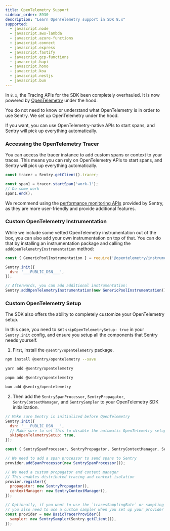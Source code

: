 ```yaml
---
title: OpenTelemetry Support
sidebar_order: 8930
description: "Learn OpenTelemetry support in SDK 8.x"
supported:
  - javascript.node
  - javascript.aws-lambda
  - javascript.azure-functions
  - javascript.connect
  - javascript.express
  - javascript.fastify
  - javascript.gcp-functions
  - javascript.hapi
  - javascript.hono
  - javascript.koa
  - javascript.nestjs
  - javascript.bun
---
```


In `8.x`, the Tracing APIs for the SDK been completely overhauled. It is now powered by [OpenTelemetry](https://opentelemetry.io/) under the hood.

You do not need to know or understand what OpenTelemetry is in order to use Sentry. We set up OpenTelemetry under the hood.

If you want, you can use OpenTelemetry-native APIs to start spans, and Sentry will pick up everything automatically.

### Accessing the OpenTelemetry Tracer

You can access the tracer instance to add custom spans or context to your traces. This means you can rely on OpenTelemetry APIs to start spans, and Sentry will pick up everything automatically.

```JavaScript
const tracer = Sentry.getClient().tracer;

const span1 = tracer.startSpan('work-1');
// Do some work
span1.end();
```

We recommend using the [performance monitoring APIs](../v8-new-performance-api/) provided by Sentry, as they are more user-friendly and provide additional features.

### Custom OpenTelemetry Instrumentation

While we include some vetted OpenTelemetry instrumentation out of the box, you can also add your own instrumentation on top of that. You can do that by installing an instrumentation package and calling the `addOpenTelemetryInstrumentation` method:

```JavaScript
const { GenericPoolInstrumentation } = require('@opentelemetry/instrumentation-generic-pool');

Sentry.init({
  dsn: '___PUBLIC_DSN___',
});

// Afterwards, you can add additional instrumentation:
Sentry.addOpenTelemetryInstrumentation(new GenericPoolInstrumentation());
```

### Custom OpenTelemetry Setup

The SDK also offers the ability to completely customize your OpenTelemetry setup.

In this case, you need to set `skipOpenTelemetrySetup: true` in your `Sentry.init` config, and ensure you setup all the components that Sentry needs yourself.

1. First, install the `@sentry/opentelemetry` package.

```bash {tabTitle:npm}
npm install @sentry/opentelemetry --save
```

```bash {tabTitle:yarn}
yarn add @sentry/opentelemetry
```

```bash {tabTitle:pnpm}
pnpm add @sentry/opentelemetry
```

```bash {tabTitle:bun}
bun add @sentry/opentelemetry
```

2. Then add the `SentrySpanProcessor`, `SentryPropagator`, `SentryContextManager`, and `SentrySampler` to your OpenTelemetry SDK initialization.

```JavaScript
// Make sure Sentry is initialized before OpenTelemetry
Sentry.init({
  dsn: '___PUBLIC_DSN___',
  // Make sure to set this to disable the automatic OpenTelemetry setup
  skipOpenTelemetrySetup: true,
});

const { SentrySpanProcessor, SentryPropagator, SentryContextManager, SentrySampler } = require('@sentry/opentelemetry');

// We need to add a span processor to send spans to Sentry
provider.addSpanProcessor(new SentrySpanProcessor());

// We need a custom propagator and context manager
// This enables distributed tracing and context isolation
provier.register({
  propagator: new SentryPropagator(),
  contextManager: new SentryContextManager(),
});

// Optionally, if you want to use the `tracesSamplingRate` or sampling related options from Sentry,
// you also need to use a custom sampler when you set up your provider
const provider = new BasicTracerProvider({
  sampler: new SentrySampler(Sentry.getClient()),
});
```
